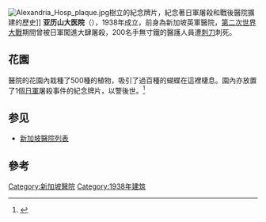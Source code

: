 {{Infobox Hospital
| Name        = 亞歷山大醫院
| Org/Group   = 國立大學醫學組織
| Image       = 
| Caption     = 
| map_type    = <!-- optional: uses the "Template:Location map" format; must have latitude and longitude if using this. -->
| latitude    = <!-- used only for adding a map, with map_type -->
| longitude   = <!-- used only for adding a map, with map_type -->
| Logo        = 
| Logo Size   = <!-- optional -->
| Location    = {{SGP}}[[女皇鎮|女皇鎮]]亞歷山大路378號　郵編159964
| Region      = <!-- e.g. County or City - NB autolinked -->
| State       = <!-- optional UK: England, Wales, Scotland, Northern Ireland. US: The US State - NB autolinked -->
| Country     = [[新加坡|新加坡]]
| Coordinates = {{coord|1|17|11.2|N|103|48|04.4|E}}
| HealthCare  = <!-- Optional -->
| Type        = District General
| Speciality  = <!-- if devoted to a speciality (ie not a broad spectrum of specialities) and Type=Specialist/Teaching -->
| Standards   = <!-- optional if no national standards -->
| Emergency   = Yes
| Affiliation = <!-- 'None' or Medical School and University affiliations (medical or paramedical) -->
| Beds        = 176
| Founded     = 1938年
| Closed      = <!-- optional -->
| Website     = http://www.ah.com.sg
| Wiki-Links  = 
|}}
[[File:Alexandria_Hosp_plaque.jpg|thumb]]樹立的紀念牌片，紀念著日軍屠殺和戰後醫院擴建的歷史]]
'''亚历山大医院'''（{{lang-en|'''Alexandra Hospital'''}}），1938年成立，前身為新加坡英軍醫院，[[第二次世界大戰|第二次世界大戰]]期間曾被日軍闖進大肆屠殺，200名手無寸鐵的醫護人員遭[[刺刀|刺刀]]刺死。

==花園==
醫院的花園內栽種了500種的植物，吸引了過百種的蝴蝶在這裡棲息。園內亦放置了1個[[日軍|日軍]]屠殺事件的紀念牌片，以警後世。<ref>{{Cite web |url=http://www.channelnewsasia.com/stories/singaporelocalnews/view/282365/1/.html |title=Channelnewsasia.com<!-- Bot generated title --> |accessdate=2014-03-17 |archive-date=2012-10-11 |archive-url=https://web.archive.org/web/20121011194244/http://www.channelnewsasia.com/stories/singaporelocalnews/view/282365/1/.html |dead-url=no }}</ref>

== 参见 ==

* [[新加坡醫院列表|新加坡醫院列表]]

==參考==
{{reflist}}

{{Hospitals in Singapore}}
[[Category:新加坡醫院|Category:新加坡醫院]]
[[Category:1938年建筑|Category:1938年建筑]]